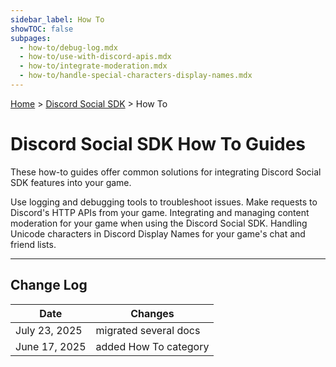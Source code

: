 ```yaml
---
sidebar_label: How To
showTOC: false
subpages:
  - how-to/debug-log.mdx
  - how-to/use-with-discord-apis.mdx
  - how-to/integrate-moderation.mdx
  - how-to/handle-special-characters-display-names.mdx
---
```


[Home](/docs/intro) > [Discord Social SDK](/docs/discord-social-sdk/overview) > How To

# Discord Social SDK How To Guides

These how-to guides offer common solutions for integrating Discord Social SDK features into your game.

<Container>
    <Card title="Debug & Log" link="/docs/discord-social-sdk/how-to/debug-log" icon="BugIcon">
        Use logging and debugging tools to troubleshoot issues.
    </Card>
    <Card title="Use with Discord APIs" link="/docs/discord-social-sdk/how-to/use-with-discord-apis"
          icon="ClydeIcon">
        Make requests to Discord's HTTP APIs from your game.
    </Card>
    <Card title="Integrate Moderation" link="/docs/discord-social-sdk/how-to/integrate-moderation"
          icon="ShieldIcon">
        Integrating and managing content moderation for your game when using the Discord Social SDK.
    </Card>
    <Card title="Handle Special Characters in Display Names"
          link="/docs/discord-social-sdk/how-to/handle-special-characters-display-names" icon="LettersIcon">
        Handling Unicode characters in Discord Display Names for your game's chat and friend lists.
    </Card>
</Container>

---

## Change Log

| Date          | Changes               |
|---------------|-----------------------|
| July 23, 2025 | migrated several docs |
| June 17, 2025 | added How To category |